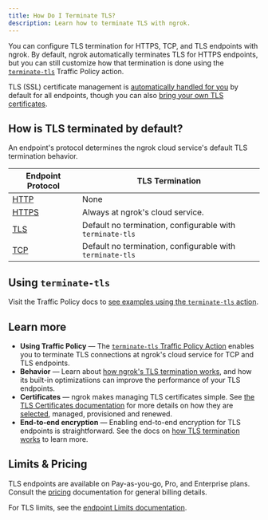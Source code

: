```yaml
---
title: How Do I Terminate TLS?
description: Learn how to terminate TLS with ngrok.
---
```


You can configure TLS termination for HTTPS, TCP, and TLS endpoints with ngrok. By default, ngrok automatically terminates TLS for HTTPS endpoints, but you can still customize how that termination is done using the [`terminate-tls`](/traffic-policy/actions/terminate-tls/) Traffic Policy action.

TLS (SSL) certificate management is [automatically handled for you](/universal-gateway/automatic-certificate-management) by default for all endpoints, though you can also [bring your own TLS certificates](/universal-gateway/tls-certificates/bring-your-own-certs/).

## How is TLS terminated by default?

An endpoint's protocol determines the ngrok cloud service's default TLS
termination behavior.

| Endpoint Protocol                 | TLS Termination                                           |
| --------------------------------- | --------------------------------------------------------- |
| [HTTP](/universal-gateway/http/)  | None                                                      |
| [HTTPS](/universal-gateway/http/) | Always at ngrok's cloud service.                          |
| [TLS](/universal-gateway/tls/)    | Default no termination, configurable with `terminate-tls` |
| [TCP](/universal-gateway/tcp/)    | Default no termination, configurable with `terminate-tls` |

## Using `terminate-tls`

Visit the Traffic Policy docs to [see examples using the `terminate-tls` action](/traffic-policy/actions/terminate-tls/).

## Learn more

- **Using Traffic Policy** — The [`terminate-tls` Traffic Policy
  Action](/traffic-policy/actions/terminate-tls) enables you to terminate TLS
  connections at ngrok's cloud service for TCP and TLS endpoints.
- **Behavior** — Learn about [how ngrok's TLS termination works](/universal-gateway/tls-termination/termination-mechanics/), and how its built-in optimizatiions can improve the performance of your TLS endpoints.
- **Certificates** — ngrok makes managing TLS certificates simple. See [the TLS Certificates documentation](/universal-gateway/tls-certificates/how-does-ngrok-handle-tls/) for more details on how they are [selected](/universal-gateway/tls-certificates/how-are-certificates-selected), managed, provisioned and renewed.
- **End-to-end encryption** — Enabling end-to-end encryption for TLS endpoints is straightforward. See the docs on [how TLS termination works](/universal-gateway/tls-termination/termination-mechanics/#end-to-end-encryption) to learn more.

## Limits & Pricing

TLS endpoints are available on Pay-as-you-go, Pro, and Enterprise plans. Consult the [pricing](/pricing-limits/) documentation for general billing details.

For TLS limits, see the [endpoint Limits documentation](/pricing-limits/endpoint-limits/).

